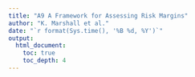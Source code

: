 ```yaml
---
title: "A9 A Framework for Assessing Risk Margins"
author: "K. Marshall et al."
date: "`r format(Sys.time(), '%B %d, %Y')`"
output: 
  html_document:
    toc: true
    toc_depth: 4
---
```


